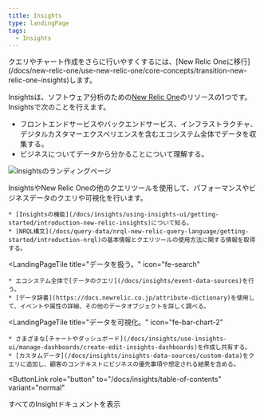 ```yaml
---
title: Insights
type: landingPage
tags:
  - Insights
---
```


<Callout variant="important">
  クエリやチャート作成をさらに行いやすくするには、[New Relic Oneに移行](/docs/new-relic-one/use-new-relic-one/core-concepts/transition-new-relic-one-insights)します。
</Callout>

Insightsは、ソフトウェア分析のための[New Relic One](/docs/new-relic-one/use-new-relic-one/get-started/introduction-new-relic-one)のリソースの1つです。Insightsで次のことを行えます。

* フロントエンドサービスやバックエンドサービス、インフラストラクチャ、デジタルカスタマーエクスペリエンスを含むエコシステム全体でデータを収集する。
* ビジネスについてデータから分かることについて理解する。

![Insightsのランディングページ](./images/insights-landing-page-prototype1-072020.png "Insightsのランディングページ")

<figcaption>
  InsightsやNew Relic Oneの他のクエリツールを使用して、パフォーマンスやビジネスデータのクエリや可視化を行います。
</figcaption>

<LandingPageTileGrid>
  <LandingPageTile
    title="始めてみましょう。"
    icon="fe-check-square"
  >


    * [Insightsの機能](/docs/insights/using-insights-ui/getting-started/introduction-new-relic-insights)について知る。
    * [NRQL構文](/docs/query-data/nrql-new-relic-query-language/getting-started/introduction-nrql)の基本情報とクエリツールの使用方法に関する情報を取得する。
  </LandingPageTile>

  <LandingPageTile
    title="データを扱う。"
    icon="fe-search"
  >


    * エコシステム全体で[データのクエリ](/docs/insights/event-data-sources)を行う。
    * [データ辞書](https://docs.newrelic.co.jp/attribute-dictionary)を使用して、イベントや属性の詳細、その他のデータオブジェクトを詳しく調べる。
  </LandingPageTile>

  <LandingPageTile
    title="データを可視化。"
    icon="fe-bar-chart-2"
  >


    * さまざまな[チャートやダッシュボード](/docs/insights/use-insights-ui/manage-dashboards/create-edit-insights-dashboards)を作成し共有する。
    * [カスタムデータ](/docs/insights/insights-data-sources/custom-data)をクエリに追加し、顧客のコンテキストにビジネスの優先事項や想定される結果を含める。
  </LandingPageTile>
</LandingPageTileGrid>

<ButtonLink
  role="button"
  to="/docs/insights/table-of-contents"
  variant="normal"
>
  すべてのInsightドキュメントを表示
</ButtonLink>
